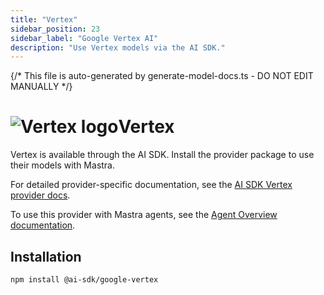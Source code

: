 ```yaml
---
title: "Vertex"
sidebar_position: 23
sidebar_label: "Google Vertex AI"
description: "Use Vertex models via the AI SDK."
---
```


{/* This file is auto-generated by generate-model-docs.ts - DO NOT EDIT MANUALLY */}

# <img src="https://models.dev/logos/google-vertex.svg" alt="Vertex logo" className="inline w-8 h-8 mr-2 align-middle dark:invert dark:brightness-0 dark:contrast-200" />Vertex

Vertex is available through the AI SDK. Install the provider package to use their models with Mastra.

For detailed provider-specific documentation, see the [AI SDK Vertex provider docs](https://ai-sdk.dev/providers/ai-sdk-providers/google-vertex).

To use this provider with Mastra agents, see the [Agent Overview documentation](/en/docs/agents/overview).

## Installation

```bash npm2yarn copy
npm install @ai-sdk/google-vertex
```
